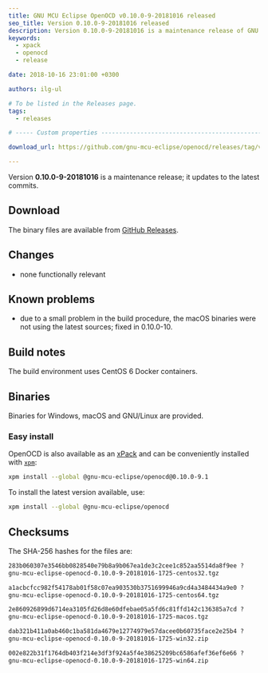 ```yaml
---
title: GNU MCU Eclipse OpenOCD v0.10.0-9-20181016 released
seo_title: Version 0.10.0-9-20181016 released
description: Version 0.10.0-9-20181016 is a maintenance release of GNU MCU Eclipse OpenOCD.
keywords:
  - xpack
  - openocd
  - release

date: 2018-10-16 23:01:00 +0300

authors: ilg-ul

# To be listed in the Releases page.
tags:
  - releases

# ----- Custom properties -----------------------------------------------------

download_url: https://github.com/gnu-mcu-eclipse/openocd/releases/tag/v0.10.0-9-20181016/

---
```



Version **0.10.0-9-20181016** is a maintenance release; it updates to the latest commits.

<!-- truncate -->

<PageMetadata title={frontMatter.seo_title} />

## Download

The binary files are available from <a href={frontMatter.download_url}>GitHub Releases</a>.

## Changes

* none functionally relevant

## Known problems

* due to a small problem in the build procedure, the macOS binaries were not
using the latest sources; fixed in 0.10.0-10.

## Build notes

The build environment uses CentOS 6 Docker containers.

## Binaries

Binaries for Windows, macOS and GNU/Linux are provided.

### Easy install

OpenOCD is also available as an [xPack](https://www.npmjs.com/package/@gnu-mcu-eclipse/openocd) and can be conveniently installed with [`xpm`](https://www.npmjs.com/package/xpm):

```sh
xpm install --global @gnu-mcu-eclipse/openocd@0.10.0-9.1
```

To install the latest version available, use:

```sh
xpm install --global @gnu-mcu-eclipse/openocd
```

## Checksums

The SHA-256 hashes for the files are:

```txt
283b060307e3546bb0828540e79b8a9b067ea1de3c2cee1c852aa5514da8f9ee ?
gnu-mcu-eclipse-openocd-0.10.0-9-20181016-1725-centos32.tgz

a1acbcfcc982f54178ab01f58c07ea903530b3751699946a9cd4a3484434a9e0 ?
gnu-mcu-eclipse-openocd-0.10.0-9-20181016-1725-centos64.tgz

2e860926899d6714ea3105fd26d8e60dfebae05a5fd6c81ffd142c136385a7cd ?
gnu-mcu-eclipse-openocd-0.10.0-9-20181016-1725-macos.tgz

dab321b411a0ab460c1ba581da4679e12774979e57dacee0b60735face2e25b4 ?
gnu-mcu-eclipse-openocd-0.10.0-9-20181016-1725-win32.zip

002e822b31f1764db403f214e3df3f924a5f4e38625209bc6586afef36ef6e66 ?
gnu-mcu-eclipse-openocd-0.10.0-9-20181016-1725-win64.zip
```
